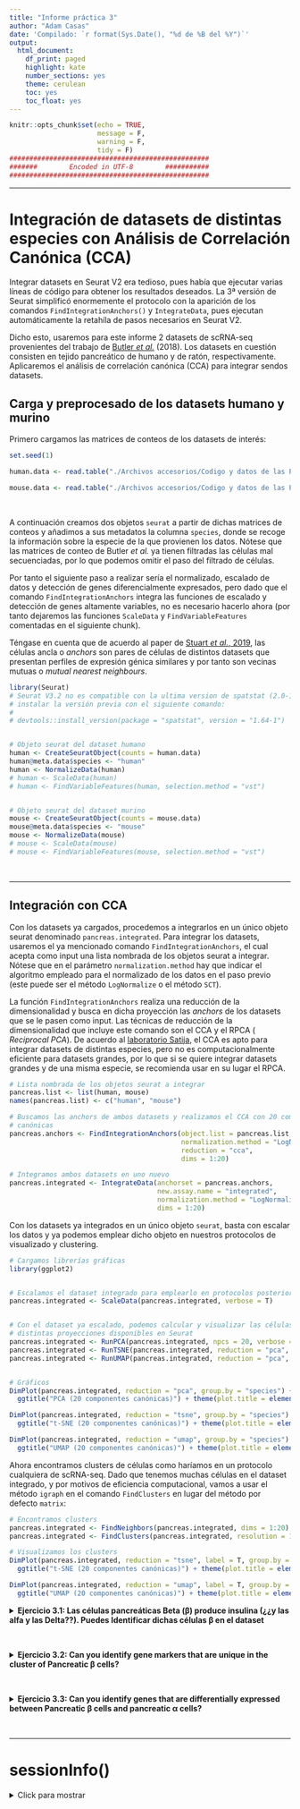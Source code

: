 ```yaml
---
title: "Informe práctica 3"
author: "Adam Casas"
date: 'Compilado: `r format(Sys.Date(), "%d de %B del %Y")`'
output: 
  html_document:
    df_print: paged
    highlight: kate
    number_sections: yes
    theme: cerulean
    toc: yes
    toc_float: yes
---
```


```r
knitr::opts_chunk$set(echo = TRUE,
                      message = F,
                      warning = F,
                      tidy = F)
##################################################
#######        Encoded in UTF-8        ###########
##################################################
```

***

# Integración de datasets de distintas especies con Análisis de Correlación Canónica (CCA)


Integrar datasets en Seurat V2 era tedioso, pues había que ejecutar varias líneas de código para obtener los resultados deseados. La 3ª versión de Seurat simplificó enormemente el protocolo con la aparición de los comandos `FindIntegrationAnchors()` y `IntegrateData`, pues ejecutan automáticamente la retahíla de pasos necesarios en Seurat V2.

Dicho esto, usaremos para este informe 2 datasets de scRNA-seq provenientes del trabajo de [Butler _et al._](https://www.ncbi.nlm.nih.gov/pmc/articles/PMC6700744/) (2018). Los datasets en cuestión consisten en tejido pancreático de humano y de ratón, respectivamente. Aplicaremos el análisis de correlación canónica (CCA) para integrar sendos datasets.


## Carga y preprocesado de los datasets humano y murino

Primero cargamos las matrices de conteos de los datasets de interés:

```r
set.seed(1)

human.data <- read.table("./Archivos accesorios/Codigo y datos de las Practicas 1-4/data/pancreas_human.expressionMatrix.txt", sep = "\t")

mouse.data <- read.table("./Archivos accesorios/Codigo y datos de las Practicas 1-4/data/pancreas_mouse.expressionMatrix.txt", sep = "\t")
```


<br>

A continuación creamos dos objetos `seurat` a partir de dichas matrices de conteos y añadimos a sus metadatos la columna `species`, donde se recoge la información sobre la especie de la que provienen los datos. Nótese que las matrices de conteo de Butler _et al._ ya tienen filtradas las células mal secuenciadas, por lo que podemos omitir el paso del filtrado de células.

Por tanto el siguiente paso a realizar sería el normalizado, escalado de datos y detección de genes diferencialmente expresados, pero dado que el comando `FindIntegrationAnchors` integra las funciones de escalado y detección de genes altamente variables, no es necesario hacerlo ahora (por tanto dejaremos las funciones `ScaleData` y `FindVariableFeatures` comentadas en el siguiente chunk).

Téngase en cuenta que de acuerdo al paper de [Stuart _et al._, 2019](https://doi.org/10.1016/j.cell.2019.05.031 ), las células ancla o _anchors_ son pares de células de distintos datasets que presentan perfiles de expresión génica similares y por tanto son vecinas mutuas o _mutual nearest neighbours_. 

```r
library(Seurat)
# Seurat V3.2 no es compatible con la ultima version de spatstat (2.0-1). Puedes
# instalar la versión previa con el siguiente comando:
#
# devtools::install_version(package = "spatstat", version = "1.64-1")


# Objeto seurat del dataset humano
human <- CreateSeuratObject(counts = human.data)
human@meta.data$species <- "human"
human <- NormalizeData(human)
# human <- ScaleData(human)
# human <- FindVariableFeatures(human, selection.method = "vst")


# Objeto seurat del dataset murino
mouse <- CreateSeuratObject(counts = mouse.data)
mouse@meta.data$species <- "mouse"
mouse <- NormalizeData(mouse)
# mouse <- ScaleData(mouse)
# mouse <- FindVariableFeatures(mouse, selection.method = "vst")
```

<br>

***

## Integración con CCA 

Con los datasets ya cargados, procedemos a integrarlos en un único objeto seurat denominado `pancreas.integrated`. Para integrar los datasets, usaremos el ya mencionado comando `FindIntegrationAnchors`, el cual acepta como input una lista nombrada de los objetos seurat a integrar. Nótese que en el parámetro `normalization.method` hay que indicar el algoritmo empleado para el normalizado de los datos en el paso previo (este puede ser el método `LogNormalize` o el método `SCT`).

La función `FindIntegrationAnchors` realiza una reducción de la dimensionalidad y busca en dicha proyección las _anchors_ de los datasets que se le pasen como input. Las técnicas de reducción de la dimensionalidad que incluye este comando son el CCA y el RPCA ( _Reciprocal PCA_). De acuerdo al [laboratorio Satija](https://satijalab.org/seurat/archive/v3.2/integration.html), el CCA es apto para integrar datasets de distintas especies, pero no es computacionalmente eficiente para datasets grandes, por lo que si se quiere integrar datasets grandes y de una misma especie, se recomienda usar en su lugar el RPCA.

```r
# Lista nombrada de los objetos seurat a integrar
pancreas.list <- list(human, mouse)
names(pancreas.list) <- c("human", "mouse")

# Buscamos las anchors de ambos datasets y realizamos el CCA con 20 componentes
# canónicas
pancreas.anchors <- FindIntegrationAnchors(object.list = pancreas.list, scale = T, 
                                           normalization.method = "LogNormalize", 
                                           reduction = "cca", 
                                           dims = 1:20)

# Integramos ambos datasets en uno nuevo
pancreas.integrated <- IntegrateData(anchorset = pancreas.anchors, 
                                     new.assay.name = "integrated", 
                                     normalization.method = "LogNormalize", 
                                     dims = 1:20)
```

Con los datasets ya integrados en un único objeto `seurat`, basta con escalar los datos y ya podemos emplear dicho objeto en nuestros protocolos de visualizado y clustering.

```r
# Cargamos librerías gráficas
library(ggplot2)


# Escalamos el dataset integrado para emplearlo en protocolos posteriores
pancreas.integrated <- ScaleData(pancreas.integrated, verbose = T)


# Con el dataset ya escalado, podemos calcular y visualizar las células en las
# distintas proyecciones disponibles en Seurat
pancreas.integrated <- RunPCA(pancreas.integrated, npcs = 20, verbose = T)
pancreas.integrated <- RunTSNE(pancreas.integrated, reduction = "pca", dims = 1:20)
pancreas.integrated <- RunUMAP(pancreas.integrated, reduction = "pca", dims = 1:20)


# Gráficos
DimPlot(pancreas.integrated, reduction = "pca", group.by = "species") +
  ggtitle("PCA (20 componentes canónicas)") + theme(plot.title = element_text(hjust = 0.5))

DimPlot(pancreas.integrated, reduction = "tsne", group.by = "species") +
  ggtitle("t-SNE (20 componentes canónicas)") + theme(plot.title = element_text(hjust = 0.5))

DimPlot(pancreas.integrated, reduction = "umap", group.by = "species") +
  ggtitle("UMAP (20 componentes canónicas)") + theme(plot.title = element_text(hjust = 0.5))
```

Ahora encontramos clusters de células como haríamos en un protocolo cualquiera de scRNA-seq. Dado que tenemos muchas células en el dataset integrado, y por motivos de eficiencia computacional, vamos a usar el método `igraph` en el comando `FindClusters` en lugar del método por defecto `matrix`:

```r
# Encontramos clusters
pancreas.integrated <- FindNeighbors(pancreas.integrated, dims = 1:20)
pancreas.integrated <- FindClusters(pancreas.integrated, resolution = 1, method = "igraph", algorithm = 1)

# Visualizamos los clusters
DimPlot(pancreas.integrated, reduction = "tsne", label = T, group.by = "seurat_clusters") +
  ggtitle("t-SNE (20 componentes canónicas)") + theme(plot.title = element_text(hjust = 0.5))

DimPlot(pancreas.integrated, reduction = "umap", label = T, group.by = "seurat_clusters") +
  ggtitle("UMAP (20 componentes canónicas)") + theme(plot.title = element_text(hjust = 0.5))
```


<details>
<summary> __Ejercicio 3.1: Las células pancreáticas Beta (β) produce insulina (¿¿y las alfa y las Delta??). Puedes Identificar dichas células β en el dataset__ </summary>


Consulta la info de gen como __PDX1__ y __MAFA__ en _Genecards_ o similares, y luego la _Proteómic Tissue Expression Atlas_ o coom se llame

Tip: Use gene marker, e.g. PDX1. 


c("REG1A", "PPY", "SST", "GHRL", "VWF", "SOX10")

<br>

__Solución:__


FeaturePlot(object = pancreas.combined, reduction.use='umap',features.plot = c("PDX1","MAFA"), min.cutof4.1.

```r
FeaturePlot(object = pancreas.combined, reduction.use='umap',features.plot = c("PDX1","MAFA"), min.cutof)
```



</details>


<br>





<details>
<summary> __Ejercicio 3.2: Can you identify gene markers that are unique in the cluster of Pancreatic β cells?__ </summary>

<br>

__Solución:__


</details>


<br>





<details>
<summary> __Ejercicio 3.3: Can you identify genes that are differentially expressed between Pancreatic β cells and pancreatic α cells?__ </summary>

<br>

__Solución:__


</details>




<br>

***

# sessionInfo()

<details>

<summary> Click para mostrar </summary>

```r
sessionInfo()
```

</details>
